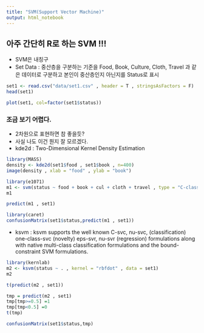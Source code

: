```yaml
---
title: "SVM(Support Vector Machine)"
output: html_notebook
---
```


## 아주 간단히 R로 하는 SVM !!!
 - SVM은 내칭구
 - Set Data : 중산층을 구분하는 기준을 Food, Book, Culture, Cloth, Travel 과 같은 데이터로 구분하고 본인이 중산층인지 아닌지를 Status로 표시
 
```r
set1 <- read.csv("data/set1.csv" , header = T , stringsAsFactors = F)
head(set1)
```

```r
plot(set1, col=factor(set1$status))
```
### 조금 보기 어렵다. 
 - 2차원으로 표현하면 참 좋을듯?
 - 사실 나도 이건 뭔지 잘 모르겠다.
 - kde2d : Two-Dimensional Kernel Density Estimation
 
```r
library(MASS)
density <- kde2d(set1$food , set1$book , n=400)
image(density , xlab = "food" , ylab = "book")
```

```r
library(e1071) 
m1 <- svm(status ~ food + book + cul + cloth + travel , type = "C-classification" , data = set1) 
m1
```

```r
predict(m1 , set1)
```

```r
library(caret)
confusionMatrix(set1$status,predict(m1 , set1))
```

 - ksvm :  ksvm supports the well known C-svc, nu-svc, (classification) one-class-svc (novelty) eps-svr, nu-svr (regression) formulations along with native multi-class classification formulations and the bound-constraint SVM formulations.
```r
library(kernlab)
m2 <- ksvm(status ~ . , kernel = "rbfdot" , data = set1) 
m2
```
```r
t(predict(m2 , set1))
```

```r
tmp = predict(m2 , set1)
tmp[tmp>=0.5] =1 
tmp[tmp<0.5] =0
t(tmp)
```
```r
confusionMatrix(set1$status,tmp)
```

